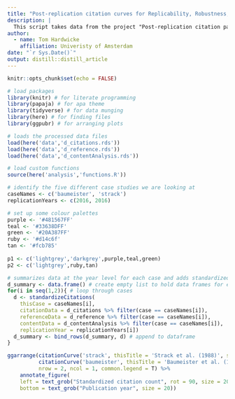```yaml
---
title: "Post-replication citation curves for Replicability, Robustness, and Reproducibility paper"
description: |
  This script takes data from the project "Post-replication citation patterns in psychology" (Hardwicke et al., 2021) and plots a custom citation curve graph for the "Replicability, Robustness, and Reproducibility in Psychological Science" (Nosek et al.) paper
author:
  - name: Tom Hardwicke 
    affiliation: Univeristy of Amsterdam
date: "`r Sys.Date()`"
output: distill::distill_article
---
```


```r
knitr::opts_chunk$set(echo = FALSE)
```

```r
# load packages
library(knitr) # for literate programming
library(papaja) # for apa theme
library(tidyverse) # for data munging
library(here) # for finding files
library(ggpubr) # for arranging plots
```

```r
# loads the processed data files
load(here('data','d_citations.rds'))
load(here('data','d_reference.rds'))
load(here('data','d_contentAnalysis.rds'))
```

```r
# load custom functions
source(here('analysis','functions.R'))
```

```r
# identify the five different case studies we are looking at
caseNames <- c('baumeister', 'strack')
replicationYears <- c(2016, 2016)

# set up some colour palettes
purple <- '#481567FF'
teal <- '#33638DFF'
green <- '#20A387FF'
ruby <- '#d14c6f'
tan <- '#fcb785'
  
p1 <- c('lightgrey','darkgrey',purple,teal,green)
p2 <- c('lightgrey',ruby,tan)

# summarizes data at the year level for each case and adds standardized citation counts for target citations and reference class citations
d_summary <- data.frame() # create empty list to hold data frames for each case
for(i in seq(1,2)){ # loop through cases
  d <- standardizeCitations(
    thisCase = caseNames[i],
    citationData = d_citations %>% filter(case == caseNames[i]), 
    referenceData = d_reference %>% filter(case == caseNames[i]),
    contentData = d_contentAnalysis %>% filter(case == caseNames[i]),
    replicationYear = replicationYears[i])
  d_summary <- bind_rows(d_summary, d) # append to dataframe
}
```

```r
ggarrange(citationCurve('strack', thisTitle = 'Strack et al. (1988)', standardized = T, plotReference = T, areaPlot = "classification"),
          citationCurve('baumeister', thisTitle = 'Baumeister et al. (1998)', standardized = T, plotReference = T, areaPlot = "classification"),
          nrow = 2, ncol = 1, common.legend = T) %>%
    annotate_figure(
    left = text_grob("Standardized citation count", rot = 90, size = 20),
    bottom = text_grob("Publication year", size = 20))
```




